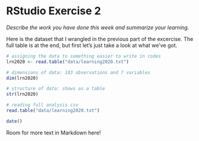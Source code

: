 # RStudio Exercise 2

*Describe the work you have done this week and summarize your learning.*

Here is the dataset that I wrangled in the previous part of the excercise. The full table is at the end, but first let's just take a look at what we've got.

```r

# assigning the data to something easier to write in codes
lrn2020 <- read.table("data/learning2020.txt")

# dimensions of data: 183 observations and 7 variables
dim(lrn2020)

# structure of data: shows as a table
str(lrn2020)

# reading full analysis csv
read.table("data/learning2020.txt")

date()

```

Room for more text in Markdown here!